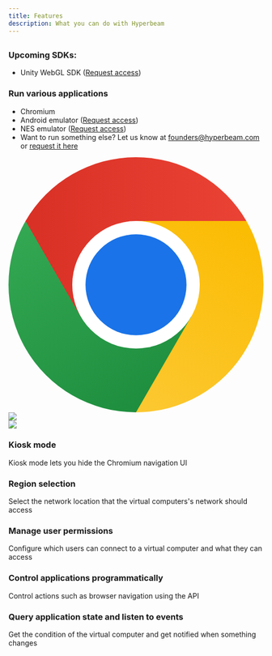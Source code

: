 ```yaml
---
title: Features
description: What you can do with Hyperbeam
---
```


## <Heading hidden>Features</Heading>

### Upcoming SDKs:

- Unity WebGL SDK (<a href="https://docs.google.com/forms/d/e/1FAIpQLSdsVFZ4cQ4Q2nHNRhwb6SvmJIekv7fuQVa27zWnk_r5F48B5w/viewform?usp=pp_url&entry.126298931=Unity+SDK" target="_blank" rel="noopener noreferrer">Request access</a>)

### Run various applications

- Chromium
- Android emulator (<a href="https://docs.google.com/forms/d/e/1FAIpQLSdsVFZ4cQ4Q2nHNRhwb6SvmJIekv7fuQVa27zWnk_r5F48B5w/viewform?usp=pp_url&entry.126298931=Android+emulation" target="_blank" rel="noopener noreferrer">Request access</a>)
- NES emulator (<a href="https://docs.google.com/forms/d/e/1FAIpQLSdsVFZ4cQ4Q2nHNRhwb6SvmJIekv7fuQVa27zWnk_r5F48B5w/viewform?usp=pp_url" target="_blank" rel="noopener noreferrer">Request access</a>)
- Want to run something else? Let us know at [founders@hyperbeam.com](mailto:founders@hyperbeam.com) or <a href="https://docs.google.com/forms/d/e/1FAIpQLSdsVFZ4cQ4Q2nHNRhwb6SvmJIekv7fuQVa27zWnk_r5F48B5w/viewform?usp=pp_url" target="_blank" rel="noopener noreferrer">request it here</a>

<Example>
  <div class="flex items-center justify-center">
    <div class="flex-1 flex justify-center">
      <svg
        class="h-12 w-12"
        viewBox="0 0 100 100"
        xmlns="http://www.w3.org/2000/svg"
      >
        <linearGradient
          id="b"
          x1="55.41"
          x2="12.11"
          y1="96.87"
          y2="21.87"
          gradientUnits="userSpaceOnUse"
        >
          <stop offset="0" stop-color="#1e8e3e" />
          <stop offset="1" stop-color="#34a853" />
        </linearGradient>
        <linearGradient
          id="c"
          x1="42.7"
          x2="86"
          y1="100"
          y2="25.13"
          gradientUnits="userSpaceOnUse"
        >
          <stop offset="0" stop-color="#fcc934" />
          <stop offset="1" stop-color="#fbbc04" />
        </linearGradient>
        <linearGradient
          id="a"
          x1="6.7"
          x2="93.29"
          y1="31.25"
          y2="31.25"
          gradientUnits="userSpaceOnUse"
        >
          <stop offset="0" stop-color="#d93025" />
          <stop offset="1" stop-color="#ea4335" />
        </linearGradient>
        <path fill="url(#a)" d="M93.29 25a50 50 90 0 0-86.6 0l3 54z" />
        <path
          fill="url(#b)"
          d="M28.35 62.5 6.7 25A50 50 90 0 0 50 100l49-50z"
        />
        <path fill="url(#c)" d="M71.65 62.5 50 100a50 50 90 0 0 43.29-75H50z" />
        <path fill="#fff" d="M50 75a25 25 90 1 0 0-50 25 25 90 0 0 0 50z" />
        <path
          fill="#1a73e8"
          d="M50 69.8a19.8 19.8 90 1 0 0-39.6 19.8 19.8 90 0 0 0 39.6z"
        />
      </svg>
    </div>
    <div class="flex-1 flex justify-center">
      <img
        class="h-12 w-12"
        src="https://upload.wikimedia.org/wikipedia/commons/9/95/Android_Studio_Icon_3.6.svg"
      />
    </div>
    <div class="flex-1 flex justify-center">
      <img
        class="h-12"
        src="https://static.wikia.nocookie.net/logopedia/images/0/0d/NES_logo.svg"
      />
    </div>
  </div>
</Example>

### Kiosk mode

Kiosk mode lets you hide the Chromium navigation UI

### Region selection

Select the network location that the virtual computers's network should access

### Manage user permissions

Configure which users can connect to a virtual computer and what they can access

### Control applications programmatically

Control actions such as browser navigation using the API

### Query application state and listen to events

Get the condition of the virtual computer and get notified when something changes
